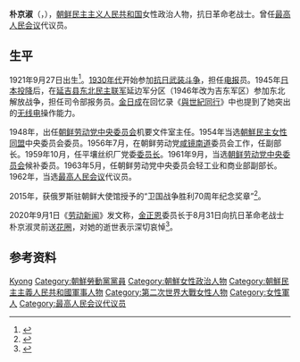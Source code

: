 {{人物信息框
| 姓名     = 朴京淑
| 性别     = 女
| 出生日期 = 1921年9月27日
| 出生地点 = {{CHN-1912}}[[東滿洲|東滿洲]]
| 逝世日期 = {{Dda|2020|8|31|1921|9|27}}
| 逝世地点 = 
| 国籍     = {{DPRK}}
| 职业     = [[政治人物|政治人物]]
| 政党     = {{WPK}}
| 配偶     = 姜信泰（[[姜健|姜健]]）<ref>{{cite web |title=红色记忆领军人物朱宏启——东满剿匪 |url=http://www.cvppdbzx.com/news_detail.asp?News_ID=1031&News_bigclass_ID=32 |publisher=中国观网 |archiveurl=https://web.archive.org/web/20200928061459/http://www.cvppdbzx.com/news_detail.asp?News_ID=1031&News_bigclass_ID=32 |archivedate=2020-09-28 |date=2020-05-22}}</ref>
| 奖项     = {{卫国战争胜利五十周年奖章}} {{卫国战争胜利六十周年奖章}} {{卫国战争胜利六十五周年奖章}} {{卫国战争胜利七十周年奖章}}
}}
'''朴京淑'''（{{kor|박경숙|朴京淑|Pak Kyong-suk}}，{{bd|1921年|9月27日|2020年|8月31日|catIdx=Pak}}），[[朝鲜民主主义人民共和国|朝鲜民主主义人民共和国]]女性政治人物，抗日革命老战士。曾任[[最高人民会议|最高人民会议]]代议员。

==生平==
1921年9月27日出生<ref>{{cite book |author1=吉在俊 |author2=李尚典 |title=金日成与中国东北解放战争 |date=2011 |publisher=外文出版社 |isbn=9789946006703 |page=127}}</ref>。[[1930年代|1930年代]]开始参加[[抗日战争|抗日武装斗争]]，担任[[电报|电报]]员。1945年[[日本投降|日本投降]]后，在[[延吉县|延吉县]][[东北民主联军|东北民主联军]]延边军分区（1946年改为吉东军区）参加东北解放战争，担任司令部报务员。[[金日成|金日成]]在回忆录《[[與世紀同行|與世紀同行]]》中也提到了她突出的[[无线电|无线电]]操作能力。

1948年，出任[[朝鲜劳动党中央委员会|朝鲜劳动党中央委员会]]机要文件室主任。1954年当选[[朝鮮民主女性同盟|朝鮮民主女性同盟]]中央委员会委员。1956年7月，在朝鲜劳动党[[咸镜南道|咸镜南道]]委员会工作，任副部长。1959年10月，任平壤丝织厂党委[[委员长|委员长]]。1961年9月，当选[[朝鲜劳动党中央委员会|朝鲜劳动党中央委员会]]候补委员。1963年5月，任朝鲜劳动党中央委员会轻工业和商业部副部长。1962年，当选[[最高人民会议|最高人民会议]]代议员。

2015年，获俄罗斯驻朝鲜大使馆授予的“卫国战争胜利70周年纪念奖章”<ref>{{cite web |title=俄向朝鲜老兵授予卫国战争胜利70周年纪念奖章 |url=http://www.chinanews.com/gj/2015/05-07/7258814.shtml |publisher=[[中国新闻网|中国新闻网]] |date=2015-05-07 |access-date=2020-09-28 |archive-date=2018-08-13 |archive-url=https://web.archive.org/web/20180813065243/http://www.chinanews.com/gj/2015/05-07/7258814.shtml |dead-url=no }}</ref>。

2020年9月1日《[[劳动新闻|劳动新闻]]》发文称，[[金正恩|金正恩]]委员长于8月31日向抗日革命老战士朴京淑灵前送[[花圈|花圈]]，对她的逝世表示深切哀悼<ref>{{cite web |title=金正恩同志向朴京淑灵前送花圈 |url=http://www.rodong.rep.kp/cn/index.php?strPageID=SF01_02_01&newsID=2020-09-01-0004 |publisher=[[劳动新闻|劳动新闻]] |archiveurl=https://web.archive.org/web/20200928055816/http://www.rodong.rep.kp/cn/index.php?strPageID=SF01_02_01&newsID=2020-09-01-0004 |archivedate=2020-09-28 |language=Zh-hans |date=2020-09-01}}</ref>。

==参考资料==
{{reflist}}
{{Authority control}}
{{DEFAULTSORT:Pak, Kyong-suk}}
[[Category:朴姓|Kyong]]
[[Category:朝鮮勞動黨黨員|Category:朝鮮勞動黨黨員]]
[[Category:朝鮮女性政治人物|Category:朝鮮女性政治人物]]
[[Category:朝鮮民主主義人民共和國軍事人物|Category:朝鮮民主主義人民共和國軍事人物]]
[[Category:第二次世界大戰女性人物|Category:第二次世界大戰女性人物]]
[[Category:女性軍人|Category:女性軍人]]
[[Category:最高人民会议代议员|Category:最高人民会议代议员]]